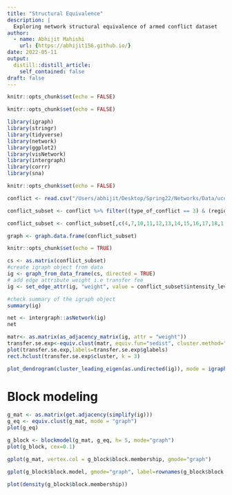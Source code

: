 ```yaml
---
title: "Structural Equivalence"
description: |
  Exploring network structural equivalence of armed conflict dataset
author:
  - name: Abhijit Mahishi
    url: {https://abhijit156.github.io/}
date: 2022-05-11
output:
  distill::distill_article:
    self_contained: false
draft: false
---
```

```r
knitr::opts_chunk$set(echo = FALSE)
```

```r
knitr::opts_chunk$set(echo = FALSE)

library(igraph)
library(stringr)
library(tidyverse)
library(network)
library(ggplot2)
library(visNetwork)
library(intergraph)
library(corrr)
library(sna)
```

```r
knitr::opts_chunk$set(echo = FALSE)

conflict <- read.csv("/Users/abhijit/Desktop/Spring22/Networks/Data/ucdp-dyadic-211.csv", header=TRUE)

conflict_subset <- conflict %>% filter((type_of_conflict == 3) & (region == 3))

conflict_subset <- conflict_subset[,c(4,7,10,11,12,13,14,15,16,17,18,1,2,3)]

graph <- graph.data.frame(conflict_subset)
```

```r
knitr::opts_chunk$set(echo = TRUE)

cs <- as.matrix(conflict_subset)
#create igraph object from data
ig <- graph_from_data_frame(cs, directed = TRUE)
# add edge attribute weight i.e transfer fee
ig <- set_edge_attr(ig, "weight", value = conflict_subset$intensity_level)

#check summary of the igraph object
summary(ig)

net <- intergraph::asNetwork(ig) 
net
```



```r
matr<- as.matrix(as_adjacency_matrix(ig, attr = "weight"))
transfer.se.exp<-equiv.clust(matr, equiv.fun="sedist", cluster.method="average", method="hamming",mode="graph")
plot(transfer.se.exp,labels=transfer.se.exp$glabels)
rect.hclust(transfer.se.exp$cluster, k = 3) 

plot_dendrogram(cluster_leading_eigen(as.undirected(ig)), mode = igraph_opt("dend.plot.type"))

```

# Block modeling
```r
g_mat <- as.matrix(get.adjacency(simplify(ig)))
g_eq <- equiv.clust(g_mat, mode = "graph")
plot(g_eq)

g_block <- blockmodel(g_mat, g_eq, h= 5, mode="graph")
plot(g_block, cex=0.1)

gplot(g_mat, vertex.col = g_block$block.membership, gmode="graph")

gplot(g_block$block.model, gmode="graph", label=rownames(g_block$block.model), edge.lwd = g_block$block.model*10)

plot(density(g_block$block.membership))

```

